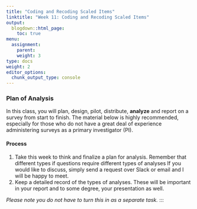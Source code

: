 ```yaml
---
title: "Coding and Recoding Scaled Items"
linktitle: "Week 11: Coding and Recoding Scaled Items"
output:
  blogdown::html_page:
    toc: true
menu:
  assignment:
    parent: 
    weight: 3
type: docs
weight: 2
editor_options: 
  chunk_output_type: console
---
```


### Plan of Analysis
In this class, you will plan, design, pilot, distribute, **analyze** and report on a survey from start to finish. The material below is highly recommended, especially for those who do not have a great deal of experience administering surveys as a primary investigator (PI).

#### Process
1. Take this week to think and finalize a plan for analysis. Remember that different types if questions require different types of analyses If you would like to discuss, simply send a request over Slack or email and I will be happy to meet.
2. Keep a detailed record of the types of analyses. These will be important in your report and to some degree, your presentation as well.

*Please note you do not have to turn this in as a separate task.*
:::
